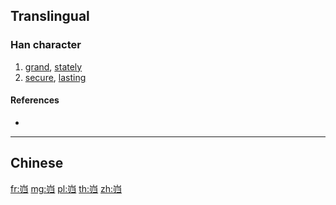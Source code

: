 {{also|巋}}
==Translingual==

===Han character===
{{Han char|rn=46|rad=山|as=05|sn=8|four=|canj=ULLS|ids=⿱山归}}

# [[grand]], [[stately]]
# [[secure]], [[lasting]]

====References====
* {{Han ref|kx=0310.071|hdz=10766.110|uh=5CBF|ud=23743}}

----

==Chinese==
{{zh-see|巋}}

[[fr:岿]]
[[mg:岿]]
[[pl:岿]]
[[th:岿]]
[[zh:岿]]
